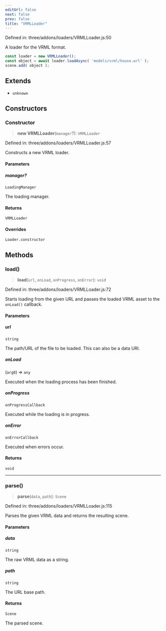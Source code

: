```yaml
---
editUrl: false
next: false
prev: false
title: "VRMLLoader"
---
```


Defined in: three/addons/loaders/VRMLLoader.js:50

A loader for the VRML format.

```js
const loader = new VRMLLoader();
const object = await loader.loadAsync( 'models/vrml/house.wrl' );
scene.add( object );
```

## Extends

- `unknown`

## Constructors

### Constructor

> **new VRMLLoader**(`manager`?): `VRMLLoader`

Defined in: three/addons/loaders/VRMLLoader.js:57

Constructs a new VRML loader.

#### Parameters

##### manager?

`LoadingManager`

The loading manager.

#### Returns

`VRMLLoader`

#### Overrides

`Loader.constructor`

## Methods

### load()

> **load**(`url`, `onLoad`, `onProgress`, `onError`): `void`

Defined in: three/addons/loaders/VRMLLoader.js:72

Starts loading from the given URL and passes the loaded VRML asset
to the `onLoad()` callback.

#### Parameters

##### url

`string`

The path/URL of the file to be loaded. This can also be a data URI.

##### onLoad

(`arg0`) => `any`

Executed when the loading process has been finished.

##### onProgress

`onProgressCallback`

Executed while the loading is in progress.

##### onError

`onErrorCallback`

Executed when errors occur.

#### Returns

`void`

***

### parse()

> **parse**(`data`, `path`): `Scene`

Defined in: three/addons/loaders/VRMLLoader.js:115

Parses the given VRML data and returns the resulting scene.

#### Parameters

##### data

`string`

The raw VRML data as a string.

##### path

`string`

The URL base path.

#### Returns

`Scene`

The parsed scene.
